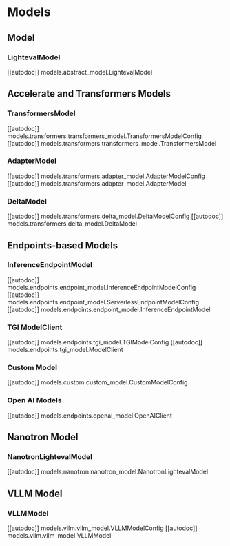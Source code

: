 # Models

## Model
### LightevalModel
[[autodoc]] models.abstract_model.LightevalModel


## Accelerate and Transformers Models
### TransformersModel
[[autodoc]] models.transformers.transformers_model.TransformersModelConfig
[[autodoc]] models.transformers.transformers_model.TransformersModel

### AdapterModel
[[autodoc]] models.transformers.adapter_model.AdapterModelConfig
[[autodoc]] models.transformers.adapter_model.AdapterModel

### DeltaModel
[[autodoc]] models.transformers.delta_model.DeltaModelConfig
[[autodoc]] models.transformers.delta_model.DeltaModel

## Endpoints-based Models
### InferenceEndpointModel
[[autodoc]] models.endpoints.endpoint_model.InferenceEndpointModelConfig
[[autodoc]] models.endpoints.endpoint_model.ServerlessEndpointModelConfig
[[autodoc]] models.endpoints.endpoint_model.InferenceEndpointModel

### TGI ModelClient
[[autodoc]] models.endpoints.tgi_model.TGIModelConfig
[[autodoc]] models.endpoints.tgi_model.ModelClient

### Custom Model
[[autodoc]] models.custom.custom_model.CustomModelConfig

### Open AI Models
[[autodoc]] models.endpoints.openai_model.OpenAIClient

## Nanotron Model
### NanotronLightevalModel
[[autodoc]] models.nanotron.nanotron_model.NanotronLightevalModel

## VLLM Model
### VLLMModel
[[autodoc]] models.vllm.vllm_model.VLLMModelConfig
[[autodoc]] models.vllm.vllm_model.VLLMModel
